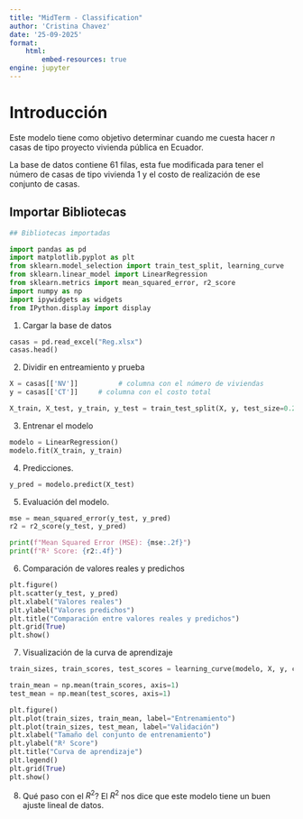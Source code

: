 ```yaml
---
title: "MidTerm - Classification"
author: 'Cristina Chavez'
date: '25-09-2025'
format:
    html:
        embed-resources: true
engine: jupyter
---
```

# Introducción 

Este modelo tiene como objetivo determinar cuando me cuesta hacer *n* casas de tipo proyecto vivienda pública en Ecuador. 

La base de datos contiene 61 filas, esta fue modificada para tener el número de casas de tipo vivienda 1 y el costo de realización de ese conjunto de casas. 

## Importar Bibliotecas
```python
## Bibliotecas importadas

import pandas as pd
import matplotlib.pyplot as plt
from sklearn.model_selection import train_test_split, learning_curve
from sklearn.linear_model import LinearRegression
from sklearn.metrics import mean_squared_error, r2_score
import numpy as np
import ipywidgets as widgets
from IPython.display import display
```

1. Cargar la base de datos


```python
casas = pd.read_excel("Reg.xlsx")
casas.head()
```

2. Dividir en entreamiento y prueba

```python
X = casas[['NV']]          # columna con el número de viviendas
y = casas[['CT']]     # columna con el costo total    

X_train, X_test, y_train, y_test = train_test_split(X, y, test_size=0.2, random_state=42)

```

3. Entrenar el modelo


```python
modelo = LinearRegression()
modelo.fit(X_train, y_train)
```

4. Predicciones.


```python
y_pred = modelo.predict(X_test)
```

5. Evaluación del modelo.


```python
mse = mean_squared_error(y_test, y_pred)
r2 = r2_score(y_test, y_pred)

print(f"Mean Squared Error (MSE): {mse:.2f}")
print(f"R² Score: {r2:.4f}")
```

6. Comparación de valores reales y predichos


```python
plt.figure()
plt.scatter(y_test, y_pred)
plt.xlabel("Valores reales")
plt.ylabel("Valores predichos")
plt.title("Comparación entre valores reales y predichos")
plt.grid(True)
plt.show()
```

7. Visualización de la curva de aprendizaje


```python
train_sizes, train_scores, test_scores = learning_curve(modelo, X, y, cv=5, scoring='r2')

train_mean = np.mean(train_scores, axis=1)
test_mean = np.mean(test_scores, axis=1)

plt.figure()
plt.plot(train_sizes, train_mean, label="Entrenamiento")
plt.plot(train_sizes, test_mean, label="Validación")
plt.xlabel("Tamaño del conjunto de entrenamiento")
plt.ylabel("R² Score")
plt.title("Curva de aprendizaje")
plt.legend()
plt.grid(True)
plt.show()
```

8. Qué paso con el $R^2$?
El  $R^2$ nos dice que este modelo tiene un buen ajuste lineal de datos. 

